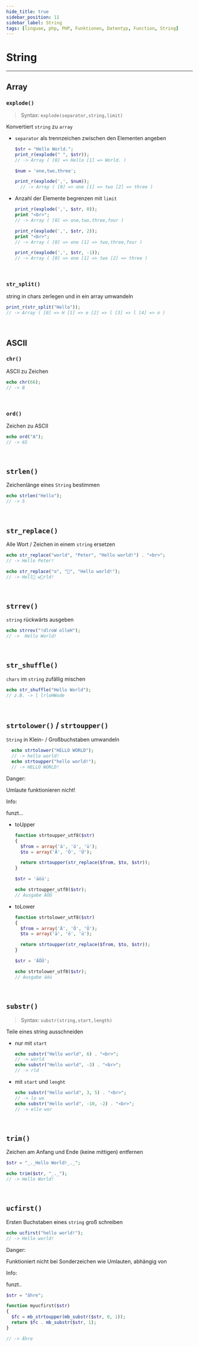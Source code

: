 ```yaml
---
hide_title: true
sidebar_position: 11
sidebar_label: String
tags: [linguae, php, PHP, Funktionen, Datentyp, Function, String]
---
```


<CardHeading>

  # String
</CardHeading>

---

<CardHeading>

  ## Array
</CardHeading>

<CardChapter>

  ### `explode()`

> Syntax: `explode(separator,string,limit)`

Konvertiert `string` zu `array`
- `separator` als trennzeichen zwischen den Elementen angeben
  ```php 
  $str = "Hello World.";
  print_r(explode(" ", $str));
  // -> Array ( [0] => Hello [1] => World. )

  $num = 'one,two,three';

  print_r(explode(',', $num));
    // -> Array ( [0] => one [1] => two [2] => three )
  ```
- Anzahl der Elemente begrenzen mit `limit`
  ```php 
  print_r(explode(',', $str, 0));
  print "<br>";
  // -> Array ( [0] => one,two,three,four )

  print_r(explode(',', $str, 2));
  print "<br>";
  // -> Array ( [0] => one [1] => two,three,four )

  print_r(explode(',', $str, -1));
  // -> Array ( [0] => one [1] => two [2] => three )
  ```
  
</CardChapter>
<br/>

<CardChapter>

  ### `str_split()`

string in chars zerlegen und in ein array umwandeln

```php 
print_r(str_split("Hello"));
// -> Array ( [0] => H [1] => e [2] => l [3] => l [4] => o )
```

</CardChapter>
<br/>




<CardHeading>

  ## ASCII
</CardHeading>

<CardChapter>

  ### `chr()`

ASCII zu Zeichen
```php 
echo chr(66);
// -> B
```

</CardChapter>
<br/>

<CardChapter>

  ### `ord()`

Zeichen zu ASCII

```php 
echo ord("A");
// -> 65
```

</CardChapter>
<br/>

<CardChapter>

  ## `strlen()` 

Zeichenlänge eines `String` bestimmen

```php 
echo strlen("Hello");
// -> 5
```

</CardChapter>
<br/>

<CardChapter>

  ## `str_replace()`

Alle Wort / Zeichen in einem `string` ersetzen
```php 
echo str_replace("world", "Peter", "Hello world!") . "<br>";
// -> Hello Peter!

echo str_replace("o", "💩", "Hello world!");
// -> Hell💩 w💩rld!
```

</CardChapter>
<br/>


<CardChapter>

  ## `strrev()`

`string` rückwärts ausgeben
```php 
echo strrev("!dlroW olleH");
// ->  Hello World!
```

</CardChapter>
<br/>

<CardChapter>

  ## `str_shuffle()`

`chars` im `string` zufällig mischen
```php 
echo str_shuffle("Hello World");
// z.B. -> l lrloHWode
```

</CardChapter>
<br/>


<CardChapter>

  ## `strtolower()` / `strtoupper()`

`String` in Klein- / Großbuchstaben umwandeln
```php 
  echo strtolower("HELLO WORLD");
  // -> hello world!
  echo strtoupper("hello world!");
  // -> HELLO WORLD!
```
<CardDanger>

Danger:

Umlaute funktionieren nicht!
</CardDanger>
<CardInfo>

Info:

funzt...
- toUpper
  ```php 
  function strtoupper_utf8($str)
  {
    $from = array('ä', 'ö', 'ü');
    $to = array('Ä', 'Ö', 'Ü');

    return strtoupper(str_replace($from, $to, $str));
  }

  $str = 'äöü';

  echo strtoupper_utf8($str);
  // Ausgabe ÄÖÜ
  ```
- toLower
  ```php 
  function strtolower_utf8($str)
  {
    $from = array('Ä', 'Ö', 'Ü');
    $to = array('ä', 'ö', 'ü');

    return strtoupper(str_replace($from, $to, $str));
  }

  $str = 'ÄÖÜ';

  echo strtolower_utf8($str);
  // Ausgabe äöü
  ```
  
</CardInfo>

</CardChapter>
<br/>

<CardChapter>

  ## `substr()`

> Syntax: `substr(string,start,length)`

Teile eines string ausschneiden

- nur mit `start`
  ```php 
  echo substr("Hello world", 6) . "<br>";
  // -> world
  echo substr("Hello world", -3) . "<br>";
  // -> rld
  ```
- mit `start` und `lenght`
  ```php 
  echo substr("Hello world", 3, 5) . "<br>";
  // -> lo wo
  echo substr("Hello world", -10, -2) . "<br>";
  // -> ello wor
  ```

</CardChapter>
<br/>




<CardChapter>

  ## `trim()`

Zeichen am Anfang und Ende (keine mittigen) entfernen

```php 
$str = "_._Hello World!_._";

echo trim($str, "_._");
// -> Hello World!
```

</CardChapter>
<br/>

<CardChapter>

  ## `ucfirst()`

Ersten Buchstaben eines `string` groß schreiben
```php 
echo ucfirst("hello world!");
// -> Hello world!
```

<CardDanger>

Danger:

Funktioniert nicht bei Sonderzeichen wie Umlauten, abhängig von 

</CardDanger>

<CardInfo>

Info:

funzt..
```php
$str = "ähre";

function myucfirst($str)
{
  $fc = mb_strtoupper(mb_substr($str, 0, 1));
  return $fc . mb_substr($str, 1);
}

// -> Ähre
```

</CardInfo>

</CardChapter>
<br/>



